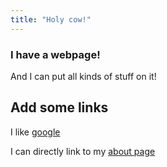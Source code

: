 ```yaml
---
title: "Holy cow!"
---
```


### I have a webpage!

And I can put all kinds of stuff on it!

## Add some links

I like [google](https://www.google.com)

I can directly link to my [about page](about.html)